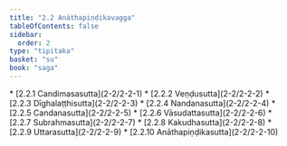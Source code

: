 ```yaml
---
title: "2.2 Anāthapiṇḍikavagga"
tableOfContents: false
sidebar:
  order: 2
type: "tipitaka"
basket: "su"
book: "saga"
---
```



<DynamicBreadcrumb />



<TableOfContents book="saga" section="2.2">
* [2.2.1 Candimasasutta](2-2/2-2-1)
* [2.2.2 Veṇḍusutta](2-2/2-2-2)
* [2.2.3 Dīghalaṭṭhisutta](2-2/2-2-3)
* [2.2.4 Nandanasutta](2-2/2-2-4)
* [2.2.5 Candanasutta](2-2/2-2-5)
* [2.2.6 Vāsudattasutta](2-2/2-2-6)
* [2.2.7 Subrahmasutta](2-2/2-2-7)
* [2.2.8 Kakudhasutta](2-2/2-2-8)
* [2.2.9 Uttarasutta](2-2/2-2-9)
* [2.2.10 Anāthapiṇḍikasutta](2-2/2-2-10)
</TableOfContents>